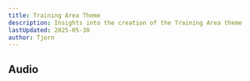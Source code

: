 ```yaml
---
title: Training Area Theme
description: Insights into the creation of the Training Area theme
lastUpdated: 2025-05-30
author: Tjorn
---
```



## Audio

<AudioPlayer
  src="/music/training-area-song.mp3"
  title="Training Area Music"
  description="A haunting, eery and ambient theme designed to evoke loneliness and mystery. Heavily based on the poultry menu theme."
/>
